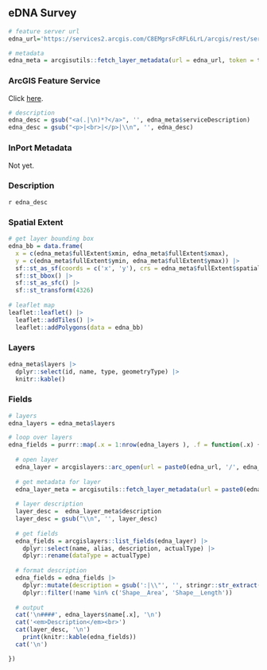 ## eDNA Survey

```r
# feature server url
edna_url='https://services2.arcgis.com/C8EMgrsFcRFL6LrL/arcgis/rest/services/eDNA_Strata/FeatureServer'

# metadata
edna_meta = arcgisutils::fetch_layer_metadata(url = edna_url, token = token)
```

### ArcGIS Feature Service

Click [here](`r edna_url`).

```r

# description
edna_desc = gsub("<a(.|\n)*?</a>", '', edna_meta$serviceDescription)
edna_desc = gsub("<p>|<br>|</p>|\\n", '', edna_desc)
```

### InPort Metadata

Not yet.

### Description

`r edna_desc`

### Spatial Extent

```r
# get layer bounding box
edna_bb = data.frame(
  x = c(edna_meta$fullExtent$xmin, edna_meta$fullExtent$xmax), 
  y = c(edna_meta$fullExtent$ymin, edna_meta$fullExtent$ymax)) |>
  sf::st_as_sf(coords = c('x', 'y'), crs = edna_meta$fullExtent$spatialReference$latestWkid) |>
  sf::st_bbox() |>
  sf::st_as_sfc() |>
  sf::st_transform(4326)
  
# leaflet map
leaflet::leaflet() |>
  leaflet::addTiles() |>
  leaflet::addPolygons(data = edna_bb)
```

### Layers

```r
edna_meta$layers |>
  dplyr::select(id, name, type, geometryType) |>
  knitr::kable()
```

### Fields

```r
# layers 
edna_layers = edna_meta$layers

# loop over layers
edna_fields = purrr::map(.x = 1:nrow(edna_layers ), .f = function(.x) {
  
  # open layer
  edna_layer = arcgislayers::arc_open(url = paste0(edna_url, '/', edna_layers$id[.x]), token = token)
  
  # get metadata for layer
  edna_layer_meta = arcgisutils::fetch_layer_metadata(url = paste0(edna_url, '/', edna_layers$id[.x]), token = token)
  
  # layer description
  layer_desc =  edna_layer_meta$description
  layer_desc = gsub("\\n", '', layer_desc)
  
  # get fields
  edna_fields = arcgislayers::list_fields(edna_layer) |>
    dplyr::select(name, alias, description, actualType) |>
    dplyr::rename(dataType = actualType)
  
  # format description
  edna_fields = edna_fields |>
    dplyr::mutate(description = gsub(':|\\"', '', stringr::str_extract(description, ':\\s*([^,]+)'))) |>
    dplyr::filter(!name %in% c('Shape__Area', 'Shape__Length'))
  
  # output
  cat('\n####', edna_layers$name[.x], '\n')
  cat('<em>Description</em><br>')
  cat(layer_desc, '\n')
    print(knitr::kable(edna_fields))
  cat('\n')

})

```
